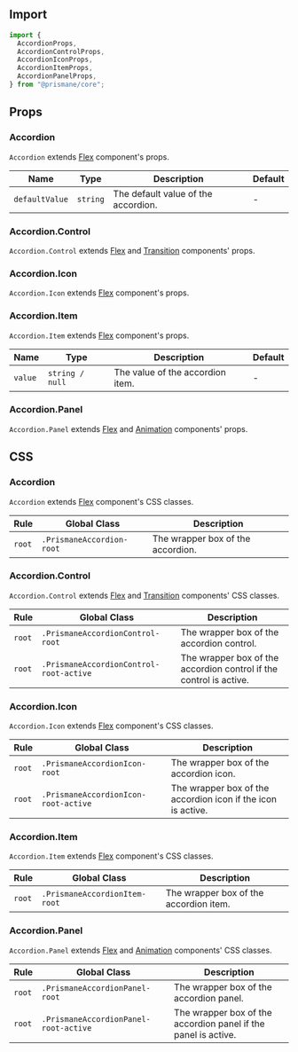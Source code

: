 ## Import

```js
import {
  AccordionProps,
  AccordionControlProps,
  AccordionIconProps,
  AccordionItemProps,
  AccordionPanelProps,
} from "@prismane/core";
```

## Props

### Accordion

`Accordion` extends [Flex](/docs/components-api/flex-api) component's props.

| Name           | Type     | Description                         | Default |
| -------------- | -------- | ----------------------------------- | ------- |
| `defaultValue` | `string` | The default value of the accordion. | -       |

### Accordion.Control

`Accordion.Control` extends [Flex](/docs/components-api/flex-api) and [Transition](/docs/components-api/transition-api) components' props.

### Accordion.Icon

`Accordion.Icon` extends [Flex](/docs/components-api/flex-api) component's props.

### Accordion.Item

`Accordion.Item` extends [Flex](/docs/components-api/flex-api) component's props.

| Name    | Type            | Description                      | Default |
| ------- | --------------- | -------------------------------- | ------- |
| `value` | `string / null` | The value of the accordion item. | -       |

### Accordion.Panel

`Accordion.Panel` extends [Flex](/docs/components-api/flex-api) and [Animation](/docs/components-api/animation-api) components' props.

## CSS

### Accordion

`Accordion` extends [Flex](/docs/components-api/flex-api) component's CSS classes.

| Rule   | Global Class              | Description                       |
| ------ | ------------------------- | --------------------------------- |
| `root` | `.PrismaneAccordion-root` | The wrapper box of the accordion. |

### Accordion.Control

`Accordion.Control` extends [Flex](/docs/components-api/flex-api) and [Transition](/docs/components-api/transition-api) components' CSS classes.

| Rule   | Global Class                            | Description                                                        |
| ------ | --------------------------------------- | ------------------------------------------------------------------ |
| `root` | `.PrismaneAccordionControl-root`        | The wrapper box of the accordion control.                          |
| `root` | `.PrismaneAccordionControl-root-active` | The wrapper box of the accordion control if the control is active. |

### Accordion.Icon

`Accordion.Icon` extends [Flex](/docs/components-api/flex-api) component's CSS classes.

| Rule   | Global Class                         | Description                                                  |
| ------ | ------------------------------------ | ------------------------------------------------------------ |
| `root` | `.PrismaneAccordionIcon-root`        | The wrapper box of the accordion icon.                       |
| `root` | `.PrismaneAccordionIcon-root-active` | The wrapper box of the accordion icon if the icon is active. |

### Accordion.Item

`Accordion.Item` extends [Flex](/docs/components-api/flex-api) component's CSS classes.

| Rule   | Global Class                  | Description                            |
| ------ | ----------------------------- | -------------------------------------- |
| `root` | `.PrismaneAccordionItem-root` | The wrapper box of the accordion item. |

### Accordion.Panel

`Accordion.Panel` extends [Flex](/docs/components-api/flex-api) and [Animation](/docs/components-api/animation-api) components' CSS classes.

| Rule   | Global Class                          | Description                                                    |
| ------ | ------------------------------------- | -------------------------------------------------------------- |
| `root` | `.PrismaneAccordionPanel-root`        | The wrapper box of the accordion panel.                        |
| `root` | `.PrismaneAccordionPanel-root-active` | The wrapper box of the accordion panel if the panel is active. |
